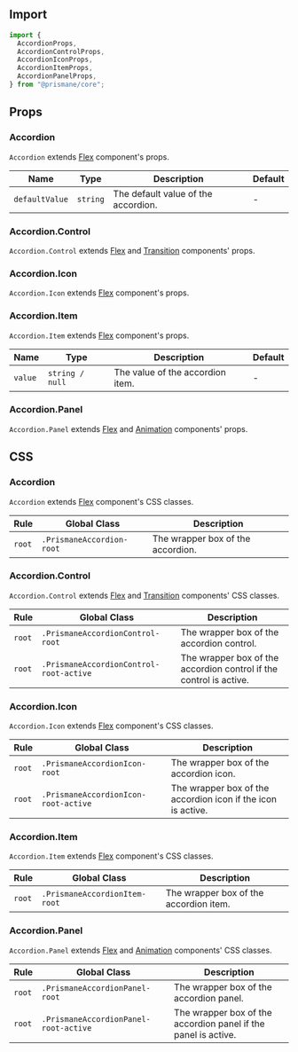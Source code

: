 ## Import

```js
import {
  AccordionProps,
  AccordionControlProps,
  AccordionIconProps,
  AccordionItemProps,
  AccordionPanelProps,
} from "@prismane/core";
```

## Props

### Accordion

`Accordion` extends [Flex](/docs/components-api/flex-api) component's props.

| Name           | Type     | Description                         | Default |
| -------------- | -------- | ----------------------------------- | ------- |
| `defaultValue` | `string` | The default value of the accordion. | -       |

### Accordion.Control

`Accordion.Control` extends [Flex](/docs/components-api/flex-api) and [Transition](/docs/components-api/transition-api) components' props.

### Accordion.Icon

`Accordion.Icon` extends [Flex](/docs/components-api/flex-api) component's props.

### Accordion.Item

`Accordion.Item` extends [Flex](/docs/components-api/flex-api) component's props.

| Name    | Type            | Description                      | Default |
| ------- | --------------- | -------------------------------- | ------- |
| `value` | `string / null` | The value of the accordion item. | -       |

### Accordion.Panel

`Accordion.Panel` extends [Flex](/docs/components-api/flex-api) and [Animation](/docs/components-api/animation-api) components' props.

## CSS

### Accordion

`Accordion` extends [Flex](/docs/components-api/flex-api) component's CSS classes.

| Rule   | Global Class              | Description                       |
| ------ | ------------------------- | --------------------------------- |
| `root` | `.PrismaneAccordion-root` | The wrapper box of the accordion. |

### Accordion.Control

`Accordion.Control` extends [Flex](/docs/components-api/flex-api) and [Transition](/docs/components-api/transition-api) components' CSS classes.

| Rule   | Global Class                            | Description                                                        |
| ------ | --------------------------------------- | ------------------------------------------------------------------ |
| `root` | `.PrismaneAccordionControl-root`        | The wrapper box of the accordion control.                          |
| `root` | `.PrismaneAccordionControl-root-active` | The wrapper box of the accordion control if the control is active. |

### Accordion.Icon

`Accordion.Icon` extends [Flex](/docs/components-api/flex-api) component's CSS classes.

| Rule   | Global Class                         | Description                                                  |
| ------ | ------------------------------------ | ------------------------------------------------------------ |
| `root` | `.PrismaneAccordionIcon-root`        | The wrapper box of the accordion icon.                       |
| `root` | `.PrismaneAccordionIcon-root-active` | The wrapper box of the accordion icon if the icon is active. |

### Accordion.Item

`Accordion.Item` extends [Flex](/docs/components-api/flex-api) component's CSS classes.

| Rule   | Global Class                  | Description                            |
| ------ | ----------------------------- | -------------------------------------- |
| `root` | `.PrismaneAccordionItem-root` | The wrapper box of the accordion item. |

### Accordion.Panel

`Accordion.Panel` extends [Flex](/docs/components-api/flex-api) and [Animation](/docs/components-api/animation-api) components' CSS classes.

| Rule   | Global Class                          | Description                                                    |
| ------ | ------------------------------------- | -------------------------------------------------------------- |
| `root` | `.PrismaneAccordionPanel-root`        | The wrapper box of the accordion panel.                        |
| `root` | `.PrismaneAccordionPanel-root-active` | The wrapper box of the accordion panel if the panel is active. |
